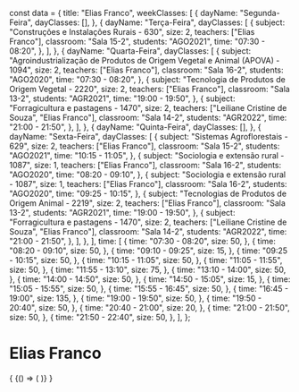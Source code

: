 const data = {
  title: "Elias Franco",
  weekClasses: [
    {
      dayName: "Segunda-Feira",
      dayClasses: [],
    },
    {
      dayName: "Terça-Feira",
      dayClasses: [
        {
          subject: "Construções e Instalações Rurais - 630",
          size: 2,
          teachers: ["Elias Franco"],
          classroom: "Sala 15-2",
          students: "AGO2021",
          time: "07:30 - 08:20",
        },
      ],
    },
    {
      dayName: "Quarta-Feira",
      dayClasses: [
        {
          subject:
            "Agroindustrialização de Produtos de Origem Vegetal e Animal (APOVA) - 1094",
          size: 2,
          teachers: ["Elias Franco"],
          classroom: "Sala 16-2",
          students: "AGO2020",
          time: "07:30 - 08:20",
        },
        {
          subject: "Tecnologia de Produtos de Origem Vegetal - 2220",
          size: 2,
          teachers: ["Elias Franco"],
          classroom: "Sala 13-2",
          students: "AGR2021",
          time: "19:00 - 19:50",
        },
        {
          subject: "Forragicultura e pastagens - 1470",
          size: 2,
          teachers: ["Leiliane Cristine de Souza", "Elias Franco"],
          classroom: "Sala 14-2",
          students: "AGR2022",
          time: "21:00 - 21:50",
        },
      ],
    },
    {
      dayName: "Quinta-Feira",
      dayClasses: [],
    },
    {
      dayName: "Sexta-Feira",
      dayClasses: [
        {
          subject: "Sistemas Agroflorestais - 629",
          size: 2,
          teachers: ["Elias Franco"],
          classroom: "Sala 15-2",
          students: "AGO2021",
          time: "10:15 - 11:05",
        },
        {
          subject: "Sociologia e extensão rural - 1087",
          size: 1,
          teachers: ["Elias Franco"],
          classroom: "Sala 16-2",
          students: "AGO2020",
          time: "08:20 - 09:10",
        },
        {
          subject: "Sociologia e extensão rural - 1087",
          size: 1,
          teachers: ["Elias Franco"],
          classroom: "Sala 16-2",
          students: "AGO2020",
          time: "09:25 - 10:15",
        },
        {
          subject: "Tecnologias de Produtos de Origem Animal - 2219",
          size: 2,
          teachers: ["Elias Franco"],
          classroom: "Sala 13-2",
          students: "AGR2021",
          time: "19:00 - 19:50",
        },
        {
          subject: "Forragicultura e pastagens - 1470",
          size: 2,
          teachers: ["Leiliane Cristine de Souza", "Elias Franco"],
          classroom: "Sala 14-2",
          students: "AGR2022",
          time: "21:00 - 21:50",
        },
      ],
    },
  ],
  time: [
    {
      time: "07:30 - 08:20",
      size: 50,
    },
    {
      time: "08:20 - 09:10",
      size: 50,
    },
    {
      time: "09:10 - 09:25",
      size: 15,
    },
    {
      time: "09:25 - 10:15",
      size: 50,
    },
    {
      time: "10:15 - 11:05",
      size: 50,
    },
    {
      time: "11:05 - 11:55",
      size: 50,
    },
    {
      time: "11:55 - 13:10",
      size: 75,
    },
    {
      time: "13:10 - 14:00",
      size: 50,
    },
    {
      time: "14:00 - 14:50",
      size: 50,
    },
    {
      time: "14:50 - 15:05",
      size: 15,
    },
    {
      time: "15:05 - 15:55",
      size: 50,
    },
    {
      time: "15:55 - 16:45",
      size: 50,
    },
    {
      time: "16:45 - 19:00",
      size: 135,
    },
    {
      time: "19:00 - 19:50",
      size: 50,
    },
    {
      time: "19:50 - 20:40",
      size: 50,
    },
    {
      time: "20:40 - 21:00",
      size: 20,
    },
    {
      time: "21:00 - 21:50",
      size: 50,
    },
    {
      time: "21:50 - 22:40",
      size: 50,
    },
  ],
};

# Elias Franco

<div>
  {
    <BrowserOnly>
      {() => (
        <Grid
          title={data.title}
          weekClasses={data.weekClasses}
          time={data.time}
        />
      )}
    </BrowserOnly>
  }
</div>
